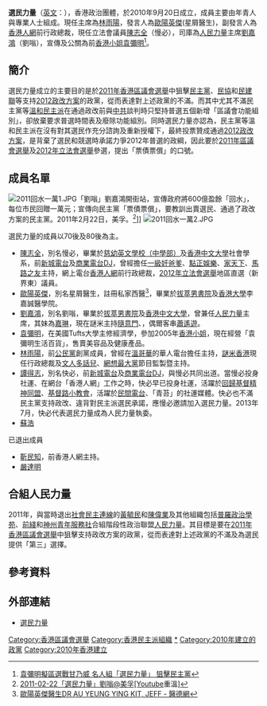 {{distinguish|人民力量|人民力量黨|公民力量 (香港)}}
{{primarysources|time=2011-07-06T09:54:4}}
{{香港政黨表
|中文名稱=選民力量
|英文名稱=Power Voters
|黨徽文件名 =[[File:Power_voters.jpg|150px]]
|色彩編碼=#FF00CC
|主席=[[林雨陽|林雨陽]]
|頭銜1=發言人
|姓名1=[[歐陽英傑|歐陽英傑]]
|頭銜3=副發言人
|姓名3=[[陳志全|陳志全]]
|頭銜4=司庫
|姓名4=[[劉嘉鴻|劉嘉鴻]]
|頭銜5=秘書長
|姓名5=[[袁彌明|袁彌明]]
|創立=2010年9月20日
|象徵顏色=[[粉紅色|粉紅色]]
|政黨口號=票債票償，經歷了當天的巨變，一切都再不一樣。
|政治派系= [[泛民主派|泛民主派]]
|意識形態=[[自由主义|自由主义]]<br>[[直接民主|直接民主]]<br>[[激进民主|激进民主]]
|立法會議席={{Infobox political party/seats|0|70|hex=#FFDD33}}
|區議會議席= {{Infobox political party/seats|0|507|hex=#e0050d}}
|網站=http://www.powervoters.org
}}
'''選民力量'''（[[英文|英文]]：{{lang|en|'''Power Voters'''}}），香港政治團體，於2010年9月20日成立，成員主要由年青人與專業人士組成。現任主席為[[林雨陽|林雨陽]]，發言人為[[歐陽英傑|歐陽英傑]](星屑醫生)，副發言人為[[香港人網|香港人網]]前行政總裁，現任立法會議員[[陳志全|陳志全]]（慢必），司庫為[[人民力量|人民力量]]主席[[劉嘉鴻|劉嘉鴻]]（劉嗡），宣傳及公關為前[[香港小姐|香港小姐]][[袁彌明|袁彌明]]<ref>[http://hk.news.yahoo.com/article/100920/4/kboa.html 袁彌明擬區選戰甘乃威 名人組「選民力量」 狙擊民主黨]</ref>。

==簡介==
選民力量成立的主要目的是於[[2011年香港區議會選舉|2011年香港區議會選舉]]中狙擊[[民主黨_(香港)|民主黨]]、[[民協|民協]]和[[民建聯|民建聯]]等支持[[2012政改方案|2012政改方案]]的政黨，從而表達對上述政黨的不滿。而其中尤其不滿民主黨等[[溫和民主派_(香港)|溫和民主派]]在通過政改前與[[中共|中共]]談判時只堅持普選五個新增「區議會功能組別」，卻放棄要求普選時間表及廢除功能組別。同時選民力量亦認為，民主黨等溫和民主派在沒有對其選民作充分諮詢及重新授權下，最終投票贊成通過[[2012政改方案|2012政改方案]]，是背棄了選民和競選時承諾力爭2012年普選的政綱，因此要於[[2011年香港區議會選舉|2011年區議會選舉]]及[[2012年香港立法會選舉|2012年立法會選舉]]參選，提出「票債票償」的口號。

==成員名單==

[[File:2011回水一萬1.JPG|thumb]]「劉嗡」劉嘉鴻開街站，宣傳政府將600億盈餘「回水」，每位市民回贈一萬元；宣傳向民主黨「票債票償」，要教訓出賣選民、通過了政改方案的民主黨。2011年2月22日，美孚。<ref>[https://www.youtube.com/watch?v=qI75F07AVwc 2011-02-22「選民力量」劉嗡@美孚[Youtube]重溫]</ref>]]
[[File:2011回水一萬2.JPG|thumb]]

選民力量的成員以70後及80後為主。
* [[陳志全|陳志全]]，別名慢必，畢業於[[慈幼英文學校（中學部）|慈幼英文學校（中學部）]]及[[香港中文大學|香港中文大學]]社會學系，前[[新城電台|新城電台]]及[[商業電台|商業電台]]DJ，曾經擔任[[一級奸爸爹|一級奸爸爹]]、[[點正娛樂|點正娛樂]]、[[家天下_(電台節目)|家天下]]、[[馬路之友|馬路之友]]主持，網上電台[[香港人網|香港人網]]前行政總裁，[[2012年香港立法會選舉|2012年立法會選舉]]地區直選（新界東）議員。
* [[歐陽英傑|歐陽英傑]]，別名星屑醫生，註冊私家西醫<ref>[http://www.edr.hk/doctor/info/au-yeung-ying-kit-jeff 歐陽英傑醫生DR AU YEUNG YING KIT, JEFF - 醫德網]</ref>，畢業於[[拔萃男書院|拔萃男書院]]及[[香港大學|香港大學]]李嘉誠醫學院。
* [[劉嘉鴻|劉嘉鴻]]，別名劉嗡，畢業於[[拔萃男書院|拔萃男書院]]及[[香港中文大學|香港中文大學]]，曾兼任[[人民力量|人民力量]]主席，其妹為[[嘉琳|嘉琳]]，現在謎米主持[[隨意門|隨意門]]、，偶爾客串[[蕭遙遊|蕭遙遊]]。
* [[袁彌明|袁彌明]]，在美國Tufts大學主修經濟學，參加2005年[[香港小姐|香港小姐]]，現在經營「袁彌明生活百貨」，售賣美容品及健康產品。
* [[林雨陽|林雨陽]]，前[[公民黨_(香港)|公民黨]]創黨成員，曾經在[[溫哥華|溫哥華]]的華人電台擔任主持，[[謎米香港|謎米香港]]現任行政總裁及[[文人多話兒|文人多話兒]]、[[網想最大黨|網想最大黨]]節目監製暨主持。
* [[譚得志|譚得志]]，別名快必，前[[新城電台|新城電台]]及[[商業電台|商業電台]]DJ，與慢必共同出道。當慢必投身社運、在網台「香港人網」工作之時，快必早已投身社運，活躍於[[回歸基督精神同盟|回歸基督精神同盟]]、[[基督路小教會|基督路小教會]]，活躍於[[民間電台|民間電台]]、「青苔」的社運媒體。快必也不滿民主黨支持政改、違背對民主派選民承諾，應慢必邀請加入選民力量。2013年7月，快必代表選民力量成為人民力量執委。
* [[蘇浩_(香港)|蘇浩]]

已退出成員
* [[靳民知|靳民知]]，前香港人網主持。
* [[嚴達明|嚴達明]]

==合組人民力量==
2011年，與當時退出[[社會民主連線|社會民主連線]]的[[黃毓民|黃毓民]]和[[陳偉業|陳偉業]]及其他組織包括[[普羅政治學苑|普羅政治學苑]]、[[前綫_(政黨)|前綫]]和[[神州青年服務社|神州青年服務社]]合組階段性政治聯盟[[人民力量|人民力量]]。其目標是要在[[2011年香港區議會選舉|2011年香港區議會選舉]]中狙擊支持政改方案的政黨，從而表達對上述政黨的不滿及為選民提供「第三」選擇。

==參考資料==
{{reflist}}

==外部連結==
*[https://web.archive.org/web/20120826095236/http://www.powervoters.org/ 選民力量]
{{commonscat|Power Voters, Hong Kong}}
{{人民力量}}
{{香港政黨}}

[[Category:香港區議會選舉|Category:香港區議會選舉]]
[[Category:香港民主派組織|Category:香港民主派組織]] 
[[Category:人民力量|*]]
[[Category:2010年建立的政黨|Category:2010年建立的政黨]]
[[Category:2010年香港建立|Category:2010年香港建立]]